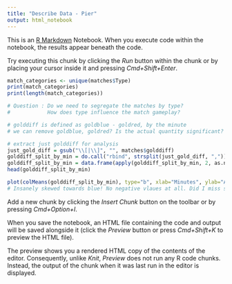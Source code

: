 ```yaml
---
title: "Describe Data - Pier"
output: html_notebook
---
```


This is an [R Markdown](http://rmarkdown.rstudio.com) Notebook. When you execute code within the notebook, the results appear beneath the code. 

Try executing this chunk by clicking the *Run* button within the chunk or by placing your cursor inside it and pressing *Cmd+Shift+Enter*. 

```r
match_categories <- unique(matches$Type)
print(match_categories)
print(length(match_categories))

# Question : Do we need to segregate the matches by type? 
#            How does type influence the match gameplay? 

```
```r
# golddiff is defined as goldblue - goldred, by the minute
# we can remove goldblue, goldred? Is the actual quantity significant? 

# extract just golddiff for analysis
just_gold_diff = gsub("\\[|\\]", "", matches$golddiff)
golddiff_split_by_min = do.call("rbind", strsplit(just_gold_diff, ",")) # remove the , 
golddiff_split_by_min = data.frame(apply(golddiff_split_by_min, 2, as.numeric)) # convert str to num
head(golddiff_split_by_min)
```
```r
plot(colMeans(golddiff_split_by_min), type="b", xlab="Minutes", ylab="Average Gold Diff (Blue - Red)")
# Insanely skewed towards blue! No negative vlaues at all. Did I miss something? 
```

Add a new chunk by clicking the *Insert Chunk* button on the toolbar or by pressing *Cmd+Option+I*.

When you save the notebook, an HTML file containing the code and output will be saved alongside it (click the *Preview* button or press *Cmd+Shift+K* to preview the HTML file). 

The preview shows you a rendered HTML copy of the contents of the editor. Consequently, unlike *Knit*, *Preview* does not run any R code chunks. Instead, the output of the chunk when it was last run in the editor is displayed.

